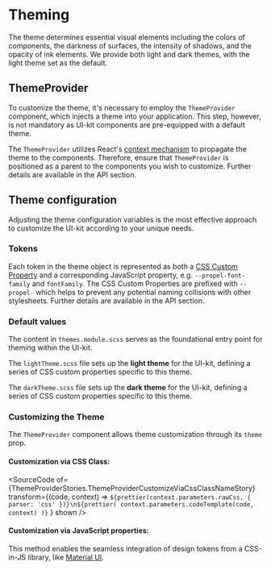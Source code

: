 
<Meta title="Customization/Theming" />

# Theming

The theme determines essential visual elements including the colors of components, the darkness of surfaces, the
intensity of shadows, and the opacity of ink elements. We provide both light and dark themes, with the light theme set
as the default.

## ThemeProvider

To customize the theme, it's necessary to employ the `ThemeProvider` component, which injects a theme into your
application. This step, however, is not mandatory as UI-kit components are pre-equipped with a default theme.

The `ThemeProvider` utilizes React's [context mechanism](https://react.dev/learn/passing-data-deeply-with-context) to
propagate the theme to the components. Therefore, ensure that `ThemeProvider` is positioned as a parent to the
components you wish to customize. Further details are available in
the&#160;<LinkTo kind="API/ThemeProvider" story="overview">API section</LinkTo>.

## Theme configuration

Adjusting the theme configuration variables is the most effective approach to customize the UI-kit according to your
unique needs.

### Tokens

Each token in the theme object is represented as both a
[CSS Custom Property](https://developer.mozilla.org/en-US/docs/Web/CSS/Using_CSS_custom_properties) and a corresponding
JavaScript property, e.g. `--propel-font-family` and `fontFamily`. The CSS Custom Properties are prefixed with
`--propel-` which helps to prevent any potential naming collisions with other stylesheets. Further details are available
in the <LinkTo kind="API/ThemeTokenProps" story="overview">API section</LinkTo>.

### Default values

The content in `themes.module.scss` serves as the foundational entry point for theming within the UI-kit.

<Source language="css" format="dedent" dark code={rawThemesScss} />

The `lightTheme.scss` file sets up the **light theme** for the UI-kit, defining a series of CSS custom properties
specific to this theme.

<Source language="css" format="dedent" dark code={rawLightThemeScss} />

The `darkTheme.scss` file sets up the **dark theme** for the UI-kit, defining a series of CSS custom properties specific
to this theme.

<Source language="css" format="dedent" dark code={rawDarkThemeScss} />

### Customizing the Theme

The `ThemeProvider` component allows theme customization through its `theme` prop.

#### Customization via CSS Class:

<SourceCode
  of={ThemeProviderStories.ThemeProviderCustomizeViaCssClassNameStory}
  transform={(code, context) =>
    `${prettier(context.parameters.rawCss, { parser: 'css' })}\n${prettier(
      context.parameters.codeTemplate(code, context)
    )}`
  }
  shown
/>

#### Customization via JavaScript properties:

<SourceCode of={ThemeProviderStories.ThemeProviderCustomizeViaJSPropsStory} shown />

This method enables the seamless integration of design tokens from a CSS-in-JS library, like
[Material UI](https://mui.com/material-ui/customization/theming/).
